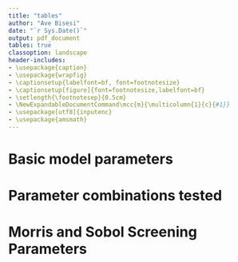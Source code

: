 ```yaml
---
title: "tables"
author: "Ave Bisesi"
date: "`r Sys.Date()`"
output: pdf_document
tables: true
classoption: landscape
header-includes:
- \usepackage{caption}
- \usepackage{wrapfig}
- \captionsetup{labelfont=bf, font=footnotesize}
- \captionsetup[figure]{font=footnotesize,labelfont=bf}
- \setlength{\footnotesep}{0.5cm}
- \NewExpandableDocumentCommand\mcc{m}{\multicolumn{1}{c}{#1}}
- \usepackage[utf8]{inputenc}
- \usepackage{amsmath}
---
```


# Basic model parameters
\begin{table}[htb]

    \centering % instead of \begin{center}
    \caption{Model parameters, default values, and descriptions.}
    \vspace{1mm} % Adjust the height of the space between caption and tabular

\begin{tabular}{ p{3cm} p{3cm} p{12cm}  }
    \toprule
\mcc{Parameter}& \mcc{Default Value}& \mcc{Description}  \\
    \midrule
$\alpha_\mathrm{j,i}$ &  1.0 &   Cooperation coefficient, benefit of prey species \textit{i} to prey species \textit{j} \\
$\beta_\mathrm{j,i}$  &  0.9 &   Competition coefficient, effect of prey species \textit{i} on prey species \textit{j} \\
$\mu_\mathrm{i}$    &  0.5 &   Intrinsic growth rate of prey species \textit{i} \\
$\gamma_\mathrm{i,x}$ &  20  &   Burst size of phage with range \textit{x} on prey species \textit{i} \\
$\zeta_\mathrm{i,x}$  &  0.001 &   Attachment rate of phage with range \textit{x} on prey species \textit{i} \\
$\delta_\mathrm{i}$    &  0.03  &   Natural rate of death for species \textit{i} \\
$\kappa_\mathrm{i}$ &  1.0    &   Half-saturation Monod constant of species \textit{i} \\
R &  1.0 (coop) or 2.0 (comp) &   System carrying capacity \\
    \bottomrule
\end{tabular}

\end{table}

# Parameter combinations tested

\begin{table}[htb]

    \centering % instead of \begin{center}
    \caption{Parameter trade-offs tested in our model.}
    \vspace{1mm} % Adjust the height of the space between caption and tabular

\begin{tabular}{ p{5.5cm} p{4.5cm} p{7cm}  }
    \toprule
\mcc{Trade-off}& \mcc{Parameter Combinations}& \mcc{Significance}  \\
    \midrule
None &  $\gamma_\mathrm{i,2}=\gamma_\mathrm{i,1}$ and $\zeta_\mathrm{i,2}=\zeta_\mathrm{i,1}$ &   Generalist and specialist predators are parametrically identical \\
Cost of generalism &  $\gamma_\mathrm{i,2}\neq\gamma_\mathrm{i,1}$ or $\zeta_\mathrm{i,2}\neq\zeta_\mathrm{i,1}$ &  Specialist and generalist phage differ in their ability to kill prey \\
Interaction outcome & $\mu_\mathrm{i} \neq \mu_\mathrm{j}$ or $\beta_\mathrm{i,j} \neq \beta_\mathrm{j,i}$ or $\alpha_\mathrm{i,j} \neq \alpha_\mathrm{j,i}$  & Prey species coexistence in the absence of phage is biased or impossible \\
Cost of generalism and interaction outcome & $\gamma_\mathrm{i,2}\neq\gamma_\mathrm{i,1}$ and $\mu_\mathrm{i} \neq \mu_\mathrm{j}$ or $\gamma_\mathrm{i,2}\neq\gamma_\mathrm{i,1}$ and $\beta_\mathrm{i,j} \neq \beta_\mathrm{j,i}$ or $\gamma_\mathrm{i,2}\neq\gamma_\mathrm{i,1}$ and $\alpha_\mathrm{i,j} \neq \alpha_\mathrm{j,i}$ or $\zeta_\mathrm{i,2}\neq\zeta_\mathrm{i,1}$ and $\mu_\mathrm{i} \neq \mu_\mathrm{j}$ or $\zeta_\mathrm{i,2}\neq\zeta_\mathrm{i,1}$ and $\beta_\mathrm{i,j} \neq \beta_\mathrm{j,i}$ or $\zeta_\mathrm{i,2}\neq\zeta_\mathrm{i,1}$  and $\alpha_\mathrm{i,j} \neq \alpha_\mathrm{j,i}$ & Specialist and generalist phage differ in their ability to kill prey and prey species coexistence in the absence of phage is biased or impossible \\\\
    \bottomrule
\end{tabular}

\end{table}

# Morris and Sobol Screening Parameters

\begin{table}[htb]

    \centering % instead of \begin{center}
    \caption{Morris screening and Sobol' variance sensitivity analysis parameter ranges.}
    \vspace{1mm} % Adjust the height of the space between caption and tabular

\begin{tabular}{ p{2cm} p{2cm} p{2cm}  }
    \toprule
\mcc{Parameter}& \mcc{Minimum}& \mcc{Maximum}  \\
    \midrule
$\alpha_\mathrm{j,i}$ &  0.1 &   2.5 \\
$\beta_\mathrm{j,i}$  &  0.1 &   2.5 \\
$\mu_\mathrm{i}$    &  0.1 &   2.5 \\
$\gamma_\mathrm{i,x}$ &  15  &   65 \\
$\zeta_\mathrm{i,x}$  &  0.0009 &  0.01  \\
$\delta_\mathrm{i}$    &  0.0009  &   0.1 \\
$\kappa_\mathrm{i}$ &  0.1   &   10 \\
R &  0 & 5 \\
    \bottomrule
\end{tabular}

\end{table}

